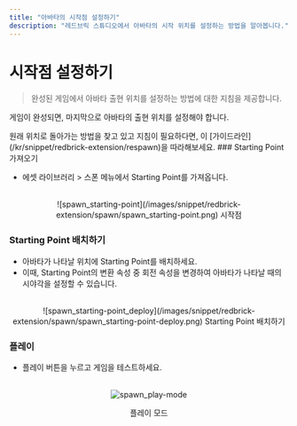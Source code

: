 ```yaml
---
title: "아바타의 시작점 설정하기"
description: "레드브릭 스튜디오에서 아바타의 시작 위치를 설정하는 방법을 알아봅니다."
---
```


# 시작점 설정하기

> 완성된 게임에서 아바타 출현 위치를 설정하는 방법에 대한 지침을 제공합니다.

게임이 완성되면, 마지막으로 아바타의 출현 위치를 설정해야 합니다.

<Callout type="info">
  원래 위치로 돌아가는 방법을 찾고 있고 지침이 필요하다면, 이
  [가이드라인](/kr/snippet/redbrick-extension/respawn)을 따라해보세요.
</Callout>

<Steps>
### Starting Point 가져오기

- 에셋 라이브러리 > 스폰 메뉴에서 Starting Point를 가져옵니다.

<br />
<center>![spawn_starting-point](/images/snippet/redbrick-extension/spawn/spawn_starting-point.png) 시작점</center>

### Starting Point 배치하기

- 아바타가 나타날 위치에 Starting Point를 배치하세요.
- 이때, Starting Point의 변환 속성 중 회전 속성을 변경하여 아바타가 나타날 때의 시야각을 설정할 수 있습니다.

<br />
<center>![spawn_starting-point_deploy](/images/snippet/redbrick-extension/spawn/spawn_starting-point-deploy.png) Starting Point 배치하기</center>

### 플레이

- 플레이 버튼을 누르고 게임을 테스트하세요.

<br />
<center>
  <img src='/images/snippet/redbrick-extension/spawn/spawn_play-mode.gif' alt='spawn_play-mode' loading="lazy" decoding="async" style={{width: '100%'}}/>
  <p style={{margin: '0'}}>플레이 모드</p>
</center>
</Steps>
